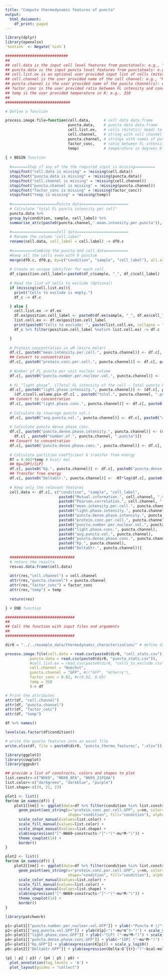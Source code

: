 ```yaml
---
title: "Compute thermodynamic features of puncta"
output:
  html_document:
    df_print: paged
---
```


```r
library(dplyr)
library(openxlsx)
`%notin%` <- Negate(`%in%`)
```

```r
############################
##
## cell.data is the input cell level features from punctatools: e.g., "cell_stat.csv" 
## puncta.data is the input puncta level features from punctatools: e.g., "puncta_stat.csv"
## cell.list.ex is an optional user provided input list of cells (mitotic/ dead) to exclude: e.g., "cells_to_exclude.csv"
## cell.channel is the user provided name of the cell channel: e.g., "Hoechst"
## puncta.channel is the user provided name of the puncta channel(s): e.g., "GFP" for single channel or c("GFP", "mCherry") for two puncta channels
## factor_conc is the user provided ratio between FL intensity and concentration in uM from FL calibration: e.g., 0.02 for single channel "GFP" or c(0.02, 0.03) for two channel
## temp is the user provided temperature in K: e.g., 310
##
#############################

# Define a function 

process.image.file=function(cell.data,      # cell data data.frame
                            puncta.data,    # puncta data data.frame
                            cell.list.ex,   # cells (mitotic/ dead) to exclude (optional)
                            cell.channel,   # string with cell channel
                            puncta.channel, # strings with names of puncta channels
                            factor_conc,    # ratio between FL intensity and concentration in uM
                            temp)           # temperature in degrees K
  
{ # BEGIN function
  
  #=======Stop if any of the the required input is missing=========
  stopifnot("cell.data is missing" = !missing(cell.data))
  stopifnot("puncta.data is missing" = !missing(puncta.data))
  stopifnot("cell.channel is missing" = !missing(cell.channel))
  stopifnot("puncta.channel is missing" = !missing(puncta.channel))
  stopifnot("factor_conc is missing" = !missing(factor_conc))
  stopifnot("temp is missing" = !missing(temp))
  
  #====================Puncta data=====================
  # Calculate "total FL puncta intensity per cell"
  puncta.data %>% 
  group_by(condition, sample, cell_label) %>% 
  summarise_at(c(paste0(puncta.channel,".mean.intensity.per.puncta")), sum) -> df0.p
  
  #====================Cell data=======================
  # Raname the column "cell.label"
  rename(cell.data, cell_label = cell.label) -> df0.c
  
  #==========Combine the puncta and cell data==========
  #keep all the cells even with 0 punctum
  merge(df0.c, df0.p, by=c("condition", "sample", "cell_label"), all.x=TRUE) -> df_c
  
  # Create an unique idetifier for each cell 
  df_c$position.cell_label<-paste0(df_c$sample, "_", df_c$cell_label)
  
  # Read the list of cells to exclude (Optional)
  if (missing(cell.list.ex)){
    print("Cells to exclude is empty.")
    df_c -> df.c

  } else {
    cell.list.ex -> df.ex
    df.ex$position.cell_label <- paste0(df.ex$sample, "_", df.ex$cell_label)
    list.cell.ex <- df.ex$position.cell_label
    print(paste0("Cells to exclude: ", paste(list.cell.ex, collapse = ", ")))
    df_c %>% filter(position.cell_label %notin% list.cell.ex) -> df.c

  }
 
  # Protein concentration in uM (micro molar)
  df.c[, paste0("mean.intensity.per.cell.", puncta.channel)] <- df.c[, paste0(puncta.channel,".mean.intensity.per.cell")]
  ## Convert to concentration
  df.c[, paste0("protein.conc.per.cell.", puncta.channel)] <- df.c[, paste0(puncta.channel,".mean.intensity.per.cell")]*factor_conc
  
  # Number of FL puncta per unit nuclear volume
  df.c[, paste0("puncta.number.per.nuclear.vol.", puncta.channel)] <- (df.c[, paste0("number.of.", puncta.channel, ".puncta")]/df.c$cell.volume.um)*1000
  
  # FL “light phase”, {[Total FL intensity of the cell – Total puncta FL intensity of the same cell]/[nucleus volume – total volume of puncta per cell]}
  df.c[, paste0("light.phase.intensity.", puncta.channel)] <- (df.c[, paste0(puncta.channel, ".integrated.intensity.outside.GFP.puncta")]/
    (df.c$cell.volume.pix-df.c[ , paste0("total.", puncta.channel, ".puncta.puncta.volume.pix.per.nucleus")]))
  ## Convert to concentration
  df.c[, paste0("light.phase.conc.", puncta.channel)] <- df.c[, paste0("light.phase.intensity.", puncta.channel)]*factor_conc
  
  # Calculate Vp (average puncta vol.)
  df.c[, paste0("avg.puncta.vol.", puncta.channel)] <- df.c[, paste0("average.", puncta.channel, ".puncta.puncta.volume.um.per.nucleus")]
  
  # Calculate puncta dense phase conc.
  df.c[, paste0("puncta.dense.phase.intensity.", puncta.channel)] <- (df.c[, paste0(puncta.channel, ".mean.intensity.per.puncta")]/
    df.c[ , paste0("number.of.", puncta.channel, ".puncta")])
  ## Convert to concentration
  df.c[, paste0("puncta.dense.phase.conc.", puncta.channel)] <- df.c[, paste0("puncta.dense.phase.intensity.", puncta.channel)]*factor_conc
  
  # Calculate partition coefficient & transfer free energy
  RT = 0.002*temp # kcal/ mol
  ## Kp=[DP]/[LP]
  df.c[, paste0("Kp.", puncta.channel)] <- df.c[, paste0("puncta.dense.phase.conc.", puncta.channel)]/df.c[, paste0("light.phase.conc.", puncta.channel)] 
  ## Transfer free energy
  df.c[, paste0("DeltaGtr.", puncta.channel)] <- -RT*log(df.c[, paste0("Kp.", puncta.channel)])
  
  # Keep only the relevant features
  cell.data <- df.c[, c("condition", "sample", "cell_label", 
                        paste0("Mutual.information.", cell.channel, ".vs.", puncta.channel), 
                        paste0("Pearson.correlation.", cell.channel, ".vs.", puncta.channel), 
                        paste0("mean.intensity.per.cell.", puncta.channel),
                        paste0("light.phase.intensity.", puncta.channel),
                        paste0("puncta.dense.phase.intensity.", puncta.channel),
                        paste0("protein.conc.per.cell.", puncta.channel), 
                        paste0("puncta.number.per.nuclear.vol.", puncta.channel), 
                        paste0("light.phase.conc.", puncta.channel), 
                        paste0("avg.puncta.vol.", puncta.channel), 
                        paste0("puncta.dense.phase.conc.", puncta.channel), 
                        paste0("Kp.", puncta.channel), 
                        paste0("DeltaGtr.", puncta.channel))] 
  
  #############################
  # return the results
  res=as.data.frame(cell.data)
  
  attr(res,"cell.channel") = cell.channel
  attr(res,"puncta.channel") = puncta.channel
  attr(res,"factor_conc") = factor_conc
  attr(res,"temp") = temp
  
  return(res)

} # END function
```


```r
###############################
##
## Call the function with input files and arguments
##
###############################

dir0 = "../../example_data/thermodynamic_characterization/" # define directory for the input files

process.image.file(cell.data = read.csv(paste0(dir0, "cell_stats.csv")),
           puncta.data = read.csv(paste0(dir0, "puncta_stats.csv")),
           #cell.list.ex = read.csv(paste0(dir0, "cells_to_exclude.csv")), #(optional)
           cell.channel = "Hoechst",
           puncta.channel = "GFP", #c("GFP", "mCherry"),
           factor_conc = 0.02, #c(0.02, 0.03)
           temp = 310
           )-> df 

# Print the attributes
attr(df, "cell.channel")
attr(df, "puncta.channel")
attr(df, "factor_conc")
attr(df, "temp")
```

```r
df %>% names()
```


```r
levels(as.factor(df$condition))
```


```r
# write the puncta features into an excel file
write.xlsx(df, file = paste0(dir0, "puncta_thermo_features", ".xlsx"))
```


```r
library(ggplot2)
library(cowplot)
library(ggpubr)

## provide a list of constructs, colors and shapes to plot
list.constr<-c("NHX9", "NHX9_8FA", "NHX9_21FGAA")
list.color<-c("darkgreen", "darkblue", "purple")
list.shape<-c(24, 21, 23)

plot1 <- list()
for(nm in names(df)) {
    plot1[[nm]] <- ggplot(data=df %>% filter(condition %in% list.constr)) + 
      geom_point(aes_string(x="protein.conc.per.cell.GFP", y=nm, color="condition", 
                            shape="condition", fill="condition"), alpha=0.5, size=2.) +
      scale_color_manual(values=list.color) +
      scale_fill_manual(values=list.color) +
      scale_shape_manual(values=list.shape) +
      xlab(expression("["~NHA9~constructs~"]"~"("~mu*M~")")) +
      theme_cowplot(14) +
      border()
}
```

```r
plot2 <- list()
for(nm in names(df)) {
    plot2[[nm]] <- ggplot(data=df %>% filter(condition %in% list.constr)) + 
      geom_point(aes_string(x="protein.conc.per.cell.GFP", y=nm, color="condition", 
                            shape="condition", fill="condition"), alpha=0.5, size=2.) +
      scale_color_manual(values=list.color) +
      scale_fill_manual(values=list.color) +
      scale_shape_manual(values=list.shape) +
      xlab(expression("["~NHA9~constructs~"]"~"("~mu*M~")")) +
      theme_cowplot(14) +
      border()
}
```

```r
library(patchwork)

p1<-plot1[["puncta.number.per.nuclear.vol.GFP"]] + ylab(~"Puncta # (/"~10^3~mu*m^3~")") + scale_y_log10()
p2<-plot1[["avg.puncta.vol.GFP"]] + ylab(V[p]~"("~mu*m^3~")") + scale_y_log10()
p3<-plot1[["light.phase.conc.GFP"]] + ylab(~"[LP] ("~mu*M~")") + scale_y_log10(limits = c(0.02,110))
p4<-plot1[["puncta.dense.phase.conc.GFP"]] + ylab(~"[DP] ("~mu*M~")") + scale_y_log10(limits = c(0.02,110))
p5<-plot1[["Kp.GFP"]] + ylab(expression(K[p])) + scale_y_log10()
p6<-plot2[["DeltaGtr.GFP"]] + ylab(expression(Delta~G^{tr}~"("~kcal~mol^{-1}~")"))

(p1 | p2 | p3) / (p4 | p5 | p6) + 
  plot_annotation(tag_levels = 'A') + 
  plot_layout(guides = "collect")
```





